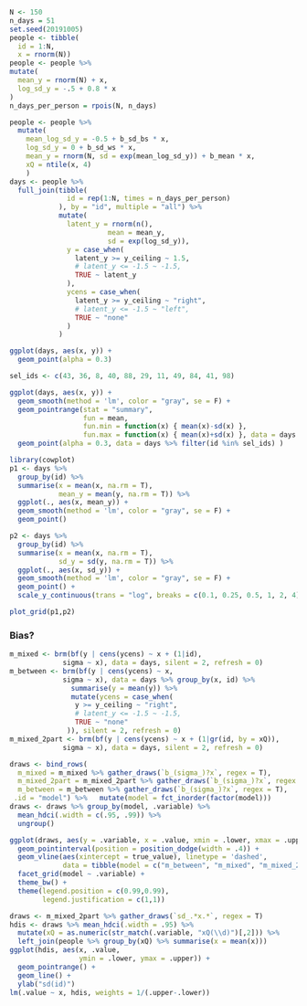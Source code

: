 
```r
N <- 150
n_days = 51
set.seed(20191005)
people <- tibble(
  id = 1:N,
  x = rnorm(N)) 
people <- people %>% 
mutate(
  mean_y = rnorm(N) + x,
  log_sd_y = -.5 + 0.8 * x
)
n_days_per_person = rpois(N, n_days)
```


```r
people <- people %>% 
  mutate(
    mean_log_sd_y = -0.5 + b_sd_bs * x,
    log_sd_y = 0 + b_sd_ws * x,
    mean_y = rnorm(N, sd = exp(mean_log_sd_y)) + b_mean * x,
    xQ = ntile(x, 4)
    )
days <- people %>% 
  full_join(tibble(
              id = rep(1:N, times = n_days_per_person)
            ), by = "id", multiple = "all") %>% 
            mutate(
              latent_y = rnorm(n(), 
                        mean = mean_y,
                        sd = exp(log_sd_y)),
              y = case_when(
                latent_y >= y_ceiling ~ 1.5,
                # latent_y <= -1.5 ~ -1.5,
                TRUE ~ latent_y
              ),
              ycens = case_when(
                latent_y >= y_ceiling ~ "right",
                # latent_y <= -1.5 ~ "left",
                TRUE ~ "none"
              )
            )
```


```r
ggplot(days, aes(x, y)) +
  geom_point(alpha = 0.3)
```


```r
sel_ids <- c(43, 36, 8, 40, 88, 29, 11, 49, 84, 41, 98)

ggplot(days, aes(x, y)) +
  geom_smooth(method = 'lm', color = "gray", se = F) + 
  geom_pointrange(stat = "summary", 
                  fun = mean, 
                  fun.min = function(x) { mean(x)-sd(x) },
                  fun.max = function(x) { mean(x)+sd(x) }, data = days %>% filter(id %in% sel_ids) ) +
  geom_point(alpha = 0.3, data = days %>% filter(id %in% sel_ids) )
```



```r
library(cowplot)
p1 <- days %>% 
  group_by(id) %>% 
  summarise(x = mean(x, na.rm = T),
            mean_y = mean(y, na.rm = T)) %>% 
  ggplot(., aes(x, mean_y)) +
  geom_smooth(method = 'lm', color = "gray", se = F) + 
  geom_point()

p2 <- days %>% 
  group_by(id) %>% 
  summarise(x = mean(x, na.rm = T),
            sd_y = sd(y, na.rm = T)) %>% 
  ggplot(., aes(x, sd_y)) +
  geom_smooth(method = 'lm', color = "gray", se = F) + 
  geom_point() + 
  scale_y_continuous(trans = "log", breaks = c(0.1, 0.25, 0.5, 1, 2, 4))

plot_grid(p1,p2)
```


### Bias?
```r
m_mixed <- brm(bf(y | cens(ycens) ~ x + (1|id),
             sigma ~ x), data = days, silent = 2, refresh = 0)
m_between <- brm(bf(y | cens(ycens) ~ x,
             sigma ~ x), data = days %>% group_by(x, id) %>% 
               summarise(y = mean(y)) %>% 
               mutate(ycens = case_when(
                y >= y_ceiling ~ "right",
                # latent_y <= -1.5 ~ -1.5,
                TRUE ~ "none"
              )), silent = 2, refresh = 0)
m_mixed_2part <- brm(bf(y | cens(ycens) ~ x + (1|gr(id, by = xQ)),
             sigma ~ x), data = days, silent = 2, refresh = 0)
```



```r
draws <- bind_rows(
  m_mixed = m_mixed %>% gather_draws(`b_(sigma_)?x`, regex = T),
  m_mixed_2part = m_mixed_2part %>% gather_draws(`b_(sigma_)?x`, regex = T),
  m_between = m_between %>% gather_draws(`b_(sigma_)?x`, regex = T),
 .id = "model") %>%   mutate(model = fct_inorder(factor(model)))
draws <- draws %>% group_by(model, .variable) %>% 
  mean_hdci(.width = c(.95, .99)) %>% 
  ungroup()

ggplot(draws, aes(y = .variable, x = .value, xmin = .lower, xmax = .upper)) +
  geom_pointinterval(position = position_dodge(width = .4)) +
  geom_vline(aes(xintercept = true_value), linetype = 'dashed', 
             data = tibble(model = c("m_between", "m_mixed", "m_mixed_2part", "m_between", "m_mixed", "m_mixed_2part"), .variable = c("b_x", "b_x", "b_x", "b_sigma_x", "b_sigma_x", "b_sigma_x"), true_value = c(1, 1, 1, 0.8, 0.8, 0.8))) +  scale_color_discrete(breaks = rev(levels(draws$model))) +
  facet_grid(model ~ .variable) +
  theme_bw() +
  theme(legend.position = c(0.99,0.99),
        legend.justification = c(1,1))
```


```r
draws <- m_mixed_2part %>% gather_draws(`sd_.*x.*`, regex = T)
hdis <- draws %>% mean_hdci(.width = .95) %>% 
  mutate(xQ = as.numeric(str_match(.variable, "xQ(\\d)")[,2])) %>% 
  left_join(people %>% group_by(xQ) %>% summarise(x = mean(x)))
ggplot(hdis, aes(x, .value, 
                 ymin = .lower, ymax = .upper)) +
  geom_pointrange() + 
  geom_line() + 
  ylab("sd(id)")
lm(.value ~ x, hdis, weights = 1/(.upper-.lower))
```
